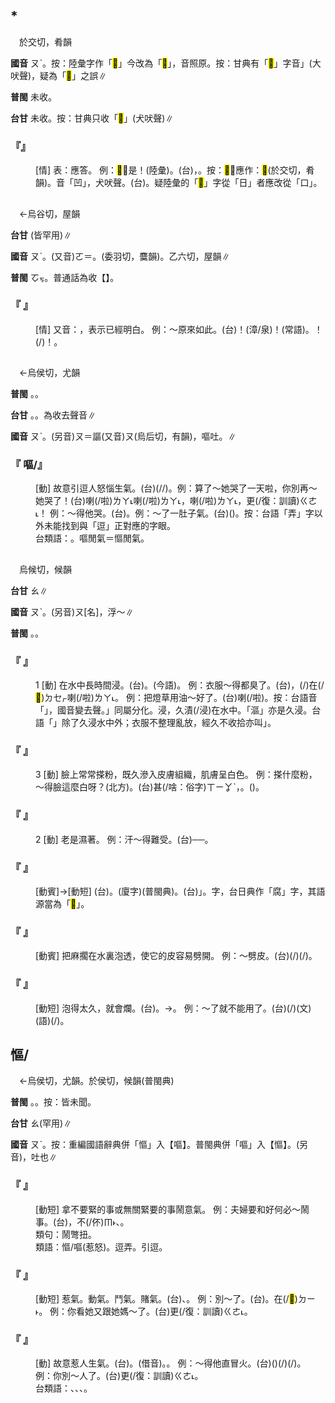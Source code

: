 
=={{ruby|<mark>&#xfa053;</mark>|ㄡˋ}}*==

　於交切，肴韻

'''國音''' <rt>ㄡˋ</rt>。按：陸彙字作「<mark>&#xffb4c;</mark>」今改為「<mark>&#xfa053;</mark>」，音照原。按：甘典有「<mark>&#xffb4b;</mark>」字音{{ruby|「|ㄠˋ}}」(大吠聲)，疑為「<mark>&#xfa053;</mark>」之誤∥

'''普閩''' 未收。

'''台甘''' 未收。按：甘典只收「<mark>&#xffb4b;</mark>」(犬吠聲)∥

    

==='''『{{ruby|<mark>&#xfa053;</mark>|ㄡˋ}}』'''===
: [情] 表：應答。 例：<mark>&#xffb4c;</mark>，是{{ruby|嘍|ㄌㄞˇ}}！(陸彙)。(台){{ruby|嘿|ㄏㆥ˪}}，{{ruby|著|ㄉㄧㄜㆷ ͘}}{{ruby|喏|·ㄋㄨㄛˊ}}。按：<mark>&#xffb4c;</mark>，應作：<mark>&#xfa053;</mark>(於交切，肴韻)。音「凹」，犬吠聲。(台){{ruby|狗|ㄍㄠˋ}}{{ruby|<mark>&#xf95ab;</mark>|ㄫㄠˋ}}{{ruby|<mark>&#xf95ab;</mark>|ㄫㄠˋ}}{{ruby|叫|ㄍㄧㄜ˪}}。疑陸彙的「<mark>&#xffb4c;</mark>」字從「日」者應改從「口」。
    

=={{ruby|噢|ㄡˋ}}==

　←烏谷切，屋韻

'''台甘''' {{ruby|(文)|ㄏㄧㆦㆶ}}{{ruby|。|ㄨˋ}}(皆罕用)∥

'''國音''' <rt>ㄡˋ</rt>。(又音)<rt>ㄛ</rt>＝{{ruby|喔|·ㄛ}}{{ruby|、|ㄠ}}{{ruby|、|ㄠˋ}}{{ruby|、|ㄠˇ}}。{{ruby|(文)|ㄩˇ}}{{ruby|/|ㄩˋ}}(委羽切，麌韻)。乙六切，屋韻∥

'''普閩''' <rt>ㆦㆶ</rt>。普通話為收【{{ruby|噢|ㄡˋ}}】。

    

==='''『 {{ruby|噢|ㄡˋ}}』'''===
: [情] 又音：{{ruby|噢|ㄠˋ}}，表示已經明白。 例：～原來如此。(台){{ruby|<mark>&#xf9c5f;</mark>|ㆦˊ}}{{ruby|喔|ㆦ}}！{{ruby|原|ㆣㄨㄢˊ}}{{ruby|→|ㆣㄨㄢ˫}}{{ruby|來|ㄌㄞˊ}}{{ruby|如|ㆢㄧˊ}}{{ruby|/|ㄌㄨˊ}}(漳/泉){{ruby|此|ㄘㄨˋ}}！(常語)。{{ruby|<mark>&#xffbfd;</mark>|ㄏㆧㆷ}}{{ruby|<mark>&#xf9c5f;</mark>|ㆦˊ}}！{{ruby|著|ㄉㄧㄜㆷ}}(/{{ruby|都|ㄉㄜ˫}}){{ruby|是|ㄒㄧ˫}}{{ruby|按|ㄢ˪}}{{ruby|爾|ㄋㄧ}}{{ruby|/|ㄋㆤ}}{{ruby|<mark>&#xf9c5f;</mark>|ㆦ}}{{ruby|/|·ㆦ}}！。
    

=={{ruby|嘔|ㄡˋ}}==

　←烏侯切，尤韻{{ruby|＝|ㄡˇ}}

'''普閩''' {{ruby|(文)|ㆦˋ}}。{{ruby|(白)|ㄠˋ}}{{ruby|。|ㄧㄛˋ}}。

'''台甘''' {{ruby|(文)|ㆦˋ}}。{{ruby|(語)|ㄠˋ}}。為收去聲音∥

'''國音''' <rt>ㄡˋ</rt>。(另音)<rt>ㄡ</rt>＝謳{{ruby|。|ㄡˇ}}(又音)<rt>ㄡ</rt>(烏后切，有韻)，嘔吐。{{ruby|(文)|ㄒㄩ}}∥

    

==='''『 嘔/{{ruby|慪|ㄡˋ}}』'''===
: [動] 故意引逗人怒惱生氣。(台){{ruby|創|ㄘㆲ˪}}{{ruby|治|ㄉㄧ˫}}(/{{ruby|激|ㄍㄧㆤㆶ}}/{{ruby|<mark>&#xffba4;</mark>|ㄒㄧㆩˊ}})。例：算了～她哭了一天啦，你別再～她哭了！(台){{ruby|好|ㄏㄜˋ}}喇(/啦)<rt>ㄌㄚ˪</rt>{{ruby|好|ㄏㄜˋ}}喇(/啦)<rt>ㄌㄚ˪</rt>，{{ruby|伊|ㄧ}}{{ruby|已|ㄧˋ}}{{ruby|經|ㄍㄧㄥ}}{{ruby|哭|ㄎㄠ˪}}{{ruby|歸|ㄍㄨㄧ˫}}{{ruby|日|ㄌㄧㆵ ͘}}{{ruby|/|ㆢㄧㆵ ͘}}喇(/啦)<rt>ㄌㄚ˪</rt>，{{ruby|<mark>&#xffb49;</mark>|ㄇㄞ˪}}更(/復：訓讀)<rt>ㄍㄜ˪</rt>{{ruby|/|ㄍㄜㆷ}}{{ruby|創|ㄘㆲ˪}}{{ruby|治|ㄉㄧ˫}}{{ruby|伊|·ㄧ}}！ 例：～得他哭。(台){{ruby|擿|ㄉㄧㆷ}}{{ruby|<mark>&#xffa42;</mark>|ㄍㄚㆷ}}{{ruby|伊|ㄧ}}{{ruby|吼|ㄏㄠˋ}}{{ruby|吼|ㄏㆦˋ}}{{ruby|出|ㄘㄨㆵ}}{{ruby|來|·ㄌㄞˊ}}。例：～了一肚子氣。(台){{ruby|受|ㄒㄧㄨ˫}}{{ruby|氣|ㄎㄧ˪}}({{ruby|被|ㄅㄧ˫}}{{ruby|刺|ㄑㄧ˪}}{{ruby|激|ㄍㄧㆤㆶ}}{{ruby|<mark>&#xffa42;</mark>|ㄍㄚㆷ}}{{ruby|腹|ㄅㄚㆶ}}{{ruby|肚|ㄉㆦˋ}}{{ruby|底|ㄉㄨㆤˋ}}{{ruby|/|ㄉㆤˋ}}{{ruby|沖|ㄑㄧㄤˊ}}{{ruby|→|ㄑㄧㄤ˫}}{{ruby|沖|ㄑㄧㄤˊ}}{{ruby|→|ㄑㄧㄤ˫}}{{ruby|滾|ㄍㄨㄣˋ}})。按：台語「弄」字以外未能找到與「逗」正對應的字眼。
:台類語：{{ruby|激|ㄍㄧㆤㆶ}}{{ruby|氣|ㄎㄧ˪}}。嘔閒氣＝慪閒氣。
:
    

=={{ruby|漚|ㄡˋ}}==

　烏候切，候韻

'''台甘''' <rt>ㄠ</rt>{{ruby|、|ㆦ}}{{ruby|、|ㆦˋ}}∥

'''國音''' <rt>ㄡˋ</rt>。(另音)<rt>ㄡ</rt>[名]，浮～∥

'''普閩''' {{ruby|(文)|ㆦ}}{{ruby|、|ㆦ˪}}。{{ruby|(白)|ㄠ}}{{ruby|、|ㄠ˪}}。

    

==='''『 {{ruby|漚|ㄡˋ}}』'''===
:1  [動] 在水中長時間{{ruby|泡|ㄆㄠˋ}}浸。(台){{ruby|浸|ㄐㄧㆬ˪}}{{ruby|水|ㄗㄨㄧˋ}}。{{ruby|漚|ㄠ}}{{ruby|水|ㄗㄨㄧˋ}}(今語)。 例：衣服～得都臭了。(台){{ruby|衫|ㄙㆩ}}{{ruby|仔|ㄚ}}{{ruby|褲|ㄎㆦ˪}}{{ruby|漚|ㄠ}}{{ruby|踮|ㄉㄧㆰ˪}}{{ruby|水|ㄗㄨㄧˋ}}{{ruby|內|ㄌㄞ˫}}，{{ruby|漚|ㄠ}}{{ruby|<mark>&#xffa42;</mark>|ㄍㄚㆷ}}{{ruby|著|ㄉㄧㄜㆷ}}(/{{ruby|都|ㄉㄜ˫}})在(/<mark>&#xf9549;</mark>)<rt>ㄉㆤㆷ</rt>{{ruby|<mark>&#xffa49;</mark>|ㆠㆤㆷ}}{{ruby|/|ㆠㄨㆤㆷ}}{{ruby|臭|ㄘㄠ˪}}{{ruby|去|ㄎㄧ˪}}喇(/啦)<rt>ㄌㄚ˪</rt>。 例：把燈草用油～好了。(台){{ruby|燈|ㄉㄧㄥ}}{{ruby|芯|ㄒㄧㆬ}}{{ruby|草|ㄘㄠˋ}}{{ruby|用|ㄧㆲ˫}}{{ruby|油|ㄧㄨˊ}}{{ruby|浸|ㄐㄧㆬ˪}}{{ruby|透|ㄊㄠ˪}}喇(/啦){{ruby|·|ㄌㄚ˪}}。按：台語音「{{ruby|漚|ㄠ}}」，國音變去聲。{{ruby|「|ㄡˋ}}{{ruby|、|ㄠ}}」同屬分化。浸，久漬(/浸)在水中。「漚」亦是久浸。台語「{{ruby|漚|ㄠ}}」除了久浸水中外；衣服不整理亂放，經久不收拾亦叫{{ruby|「|ㄠ}}」。
    

==='''『 {{ruby|漚|ㄡˋ}}』'''===
:3  [動] 臉上常常搽粉，既久滲入皮膚組織，肌膚呈白色。 例：搽什麼粉，～得臉這麼白呀？(北方)。(台){{ruby|汝|ㄌㄧˋ}}{{ruby|是|ㄒㄧ˫}}{{ruby|抹|ㆠㄨㄚㆷ}}甚(/啥：俗字)<rt>ㄒㄧㆩˋ</rt>{{ruby|/|ㄒㄧㄚˋ}}{{ruby|/|ㄙㆩˋ}}{{ruby|麼|ㄇㄧㆷ ͘}}{{ruby|粉|ㄏㄨㄣˋ}}，{{ruby|面|ㆠㄧㄣ˫}}{{ruby|被|ㄅㄧ˫}}{{ruby|粉|ㄏㄨㄣˋ}}{{ruby|咬|ㄍㄚ˫}}{{ruby|<mark>&#xffa42;</mark>|ㄍㄚㆷ}}{{ruby|呰|ㄐㄧㄚㆷ}}{{ruby|恁|ㄌㄧㄣ˪}}{{ruby|白|ㄅㆤㆷ ͘}}。{{ruby|皮|ㄆㄨㆤˊ}}{{ruby|/|ㄆㆤˊ}}{{ruby|膚|ㄏㄨ}}{{ruby|變|ㄅㄧㄢ˪}}{{ruby|<mark>&#xffa42;</mark>|ㄍㄚㆷ}}{{ruby|呰|ㄐㄧㄚㆷ}}{{ruby|恁|ㄌㄧㄣ˪}}({{ruby|如|ㆢㄧˊ}}{{ruby|/|ㄌㄨˊ}}{{ruby|此|ㄘㄨˋ}}){{ruby|白|ㄅㆤㆷ ͘}}。
    

==='''『 {{ruby|漚|ㄡˋ}}』'''===
:2  [動] 老是濕著。 例：汗～得難受。(台){{ruby|汗|ㄍㄨㆩ˫}}{{ruby|浹|ㄍㄠㆷ}}{{ruby|<mark>&#xffa42;</mark>|ㄍㄚㆷ}}{{ruby|真|ㄐㄧㄣ˫}}{{ruby|艱|ㄍㄢ}}{{ruby|苦|ㄎㆦˋ}}──{{ruby|濕|ㄒㄧㆴ}}{{ruby|濕|ㄒㄧㆴ}}{{ruby|溡|ㄑㄧˊ}}{{ruby|溡|ㄑㄧˊ}}。
    

==='''『 {{ruby|漚|ㄡˋ}}{{ruby|肥|ㄈㄟˊ}}』'''===
: [動賓]→[動短] (台){{ruby|漚|ㄠ}}{{ruby|肥|ㄅㄨㄧˊ}}。(廈字){{ruby|轂|ㄍㄠㆷ}}{{ruby|肥|ㄅㄨㄧˊ}}(普閩典)。(台){{ruby|「|ㄍㄠㆷ}}」。字，台日典作「腐」字，其語源當為「<mark>&#xf91d0;</mark>」。
    

==='''『 {{ruby|漚|ㄡˋ}}{{ruby|麻|ㄇㄚˊ}}』'''===
: [動賓] 把麻擱在水裏泡透，使它的皮容易劈開。 例：～劈皮。(台){{ruby|漚|ㄠ}}{{ruby|麻|ㄇㄨㄚˊ}}(/{{ruby|浸|ㄐㄧㆬ˪}}{{ruby|麻|ㄇㄨㄚˊ}}){{ruby|剝|ㄅㆤㆷ}}(/{{ruby|剺|ㄌㄧ˪}}){{ruby|皮|ㄆㆤˊ}}{{ruby|/|ㄆㄨㆤˊ}}。
    

==='''『 {{ruby|漚|ㄡˋ}}{{ruby|爛|ㄌㄢˋ}}』'''===
: [動短] 泡得太久，就會爛。(台){{ruby|漚|ㄠ}}{{ruby|了|ㄌㄧㄠˋ}}{{ruby|傷|ㄒㄧㆧ}}{{ruby|/|ㄒㄧㆫ}}{{ruby|久|ㄍㄨˋ}}{{ruby|會|ㄨㆤ˫}}{{ruby|/|ㆤ˫}}{{ruby|爛|ㄋㄨㄚ˫}}{{ruby|去|ㄎㄧ˪}}。→{{ruby|漚|ㄠ}}{{ruby|爛|ㄋㄨㄚ˫}}{{ruby|去|ㄎㄧ˪}}。 例：～了就不能用了。(台){{ruby|漚|ㄠ}}{{ruby|爛|ㄋㄨㄚ˫}}{{ruby|去|ㄎㄧ˪}}{{ruby|著|ㄉㄧㄜㆷ}}(/{{ruby|都|ㄉㄜ˫}}){{ruby|<mark>&#xffa45;</mark>|ㆠㆤ˫}}{{ruby|/|ㆠㄨㆤ˫}}{{ruby|用|ㄧㆲ˫}}(文){{ruby|/|ㄧㄥ˫}}(語){{ruby|得|ㄉㄧㆵ}}(/{{ruby|無|ㆠㄜˊ}}{{ruby|路|ㄌㆦ˫}}{{ruby|用|ㄧㆲ˫}}{{ruby|/|ㄧㄥ˫}}{{ruby|去|ㄎㄧ˪}})。
:
    

==慪/{{ruby|嘔|ㄡˋ}}==

　←烏侯切，尤韻。於侯切，候韻(普閩典)

'''普閩''' {{ruby|(文)|ㆦ}}{{ruby|，|ㆦ}}。{{ruby|(白)|ㄠ}}{{ruby|，|ㄠ˪}}。按：皆未聞。

'''台甘''' <rt>ㄠ</rt>(罕用)∥

'''國音''' <rt>ㄡˋ</rt>。按：重編國語辭典併「慪」入【嘔】。普閩典併「嘔」入【慪】。(另音){{ruby|嘔|ㄡˇ}}，吐也∥

    

==='''『 {{ruby|慪|ㄡˋ}}{{ruby|閒|ㄒㄧㄢˊ}}{{ruby|氣|ㄑㄧˋ}}』'''===
: [動短] 拿不要緊的事或無關緊要的事鬧意氣。 例：夫婦要和好何必～鬧事。(台){{ruby|翁|ㆲ}}{{ruby|<mark>&#xffa44;</mark>|ㆠㆦˋ}}{{ruby|愛|ㄞ˪}}{{ruby|和|ㄏㄜˊ}}{{ruby|好|ㄏㄜˋ}}，不(/伓)<rt>ㆬ˫</rt>{{ruby|通|ㄊㄤ}}{{ruby|無|ㆠㄜˊ}}{{ruby|事|ㄙㄨ˫}}{{ruby|無|ㆠㄜˊ}}{{ruby|故|ㄍㆦ˪}}{{ruby|相|ㄒㄧㄜ}}{{ruby|/|ㄙㆩ}}{{ruby|激|ㄍㄧㆤㆶ}}{{ruby|氣|ㄎㄧ˪}}、{{ruby|吵|ㄘㄠˋ}}{{ruby|/|ㄘㄚˋ}}{{ruby|鬧|ㄋㄠ˫}}。
:類句：鬧彆扭。
:
:類語：慪/嘔(惹怒)。逗弄。引逗。
:
    

==='''『 {{ruby|慪|ㄡˋ}}{{ruby|氣|ㄑㄧˋ}}』'''===
: [動短] 惹氣。動氣。鬥氣。賭氣。(台){{ruby|激|ㄍㄧㆤㆶ}}{{ruby|氣|ㄎㄧ˪}}、{{ruby|食|ㄐㄧㄚㆷ ͘}}{{ruby|氣|ㄎㄧ˪}}。 例：別～了。(台){{ruby|<mark>&#xffb49;</mark>|ㄇㄞ˪}}{{ruby|激|ㄍㄧㆤㆶ}}{{ruby|氣|ㄎㄧ˪}}。{{ruby|受|ㄒㄧㄨ˫}}{{ruby|氣|ㄎㄧ˪}}在(/<mark>&#xf9853;</mark>)<rt>ㄉㄧ˫</rt>{{ruby|心|ㄒㄧㆬ}}{{ruby|肝|ㄍㄨㆩ}}{{ruby|內|ㄌㄞ˫}}。 例：你看她又跟她媽～了。(台){{ruby|汝|ㄌㄧˋ}}{{ruby|看|ㄎㄨㆩ˪}}{{ruby|伊|ㄧ}}{{ruby|又|ㄧㄨ˫}}更(/復：訓讀)<rt>ㄍㄜ˪</rt>{{ruby|/|ㄍㄜㆷ}}{{ruby|合|ㄍㄚㆴ}}{{ruby|<mark>&#xffad9;</mark>|ㄧㄣ}}{{ruby|老|ㄌㄠ˫}}{{ruby|母|ㆠㄜˋ}}{{ruby|/|ㆠㄨˋ}}{{ruby|激|ㄍㄧㆤㆶ}}{{ruby|氣|ㄎㄧ˪}}。
    

==='''『 {{ruby|慪|ㄡˋ}}』'''===
: [動] 故意惹人生氣。(台){{ruby|擿|ㄉㄧㆷ}}。{{ruby|共|ㄍㄤ˫}}(借音){{ruby|激|ㄍㄧㆤㆶ}}。{{ruby|弄|ㄌㄤ˫}}。 例：～得他直冒火。(台)({{ruby|共|ㄍㄚ˫}}){{ruby|伊|ㄧ}}{{ruby|激|ㄍㄧㆤㆶ}}(/{{ruby|伊|ㄧ}}{{ruby|付|ㄏㆦ˫}}{{ruby|人|ㄌㄤˊ}}{{ruby|激|ㄍㄧㆤㆶ}}){{ruby|<mark>&#xffa42;</mark>|ㄍㄚㆷ}}{{ruby|一|ㄧㆵ}}{{ruby|直|ㄉㄧㆵ ͘}}{{ruby|<mark>&#xffa49;</mark>|ㆠㆤㆷ}}{{ruby|/|ㆠㄨㆤㆷ}}{{ruby|發|ㄏㄨㄚㆵ}}{{ruby|<mark>&#xffb4d;</mark>|ㄏㆲˊ}}(/{{ruby|受|ㄒㄧㄨ˫}}{{ruby|氣|ㄎㄧ˪}}){{ruby|起|·ㄎㄧˋ}}{{ruby|來|·ㄌㄞˊ}}。  例：你別～人了。(台){{ruby|汝|ㄌㄧˋ}}{{ruby|<mark>&#xffb49;</mark>|ㄇㄞ˪}}更(/復：訓讀)<rt>ㄍㄜ˪</rt>{{ruby|/|ㄍㄜㆷ}}{{ruby|去|ㄎㄧ˪}}{{ruby|激|ㄍㄧㆤㆶ}}{{ruby|伊|·ㄧ}}。
:台類語：{{ruby|挃|ㄉㄧㆷ}}、{{ruby|擿|ㄉㄧㆷ}}、{{ruby|惹|ㄌㄧㄚˋ}}、{{ruby|弄|ㄌㄤ˫}}。
:
    
